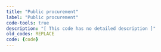 ```yaml
---
title: "Public procurement"
label: "Public procurement"
code-tools: true
description: "[ This code has no detailed description ]"
old_codes: REPLACE
code: {code}
---
```


